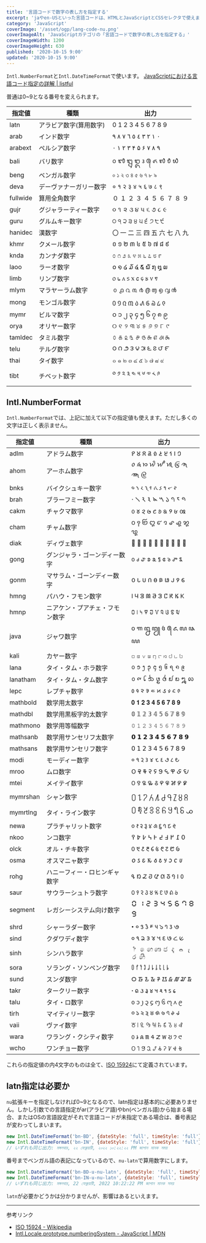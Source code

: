 ```yaml
---
title: '言語コードで数字の表し方を指定する'
excerpt: 'jaやen-USといった言語コードは、HTMLとJavaScriptとCSSセレクタで使えます。ここでは、多くのブラウザで有効な言語コードを一覧にしました。'
category: 'JavaScript'
coverImage: '/asset/ogp/lang-code-nu.png'
coverImageAlt: 'JavaScriptカテゴリの「言語コードで数字の表し方を指定する」'
coverImageWidth: 1200
coverImageHeight: 630
published: '2020-10-15 9:00'
updated: '2020-10-15 9:00'
---
```


`Intl.NumberFormat`と`Intl.DateTimeFormat`で使います。
[JavaScriptにおける言語コード指定の詳解 | listful](/article/argument-locales)

普通は0~9となる番号を変えられます。

| 指定値 | 種類 | 出力 |
| --- | --- | --- |
| latn | アラビア数字(算用数字) | 0 1 2 3 4 5 6 7 8 9 |
| arab | インド数字 | ٠ ١ ٢ ٣ ٤ ٥ ٦ ٧ ٨ ٩ |
| arabext | ペルシア数字 | ۰ ۱ ۲ ۳ ۴ ۵ ۶ ۷ ۸ ۹ |
| bali | バリ数字 | ᭐ ᭑ ᭒ ᭓ ᭔ ᭕ ᭖ ᭗ ᭘ ᭙ |
| beng | ベンガル数字 | ০ ১ ২ ৩ ৪ ৫ ৬ ৭ ৮ ৯ |
| deva | デーヴァナーガリー数字 | ० १ २ ३ ४ ५ ६ ७ ८ ९ |
| fullwide | 算用全角数字 | ０ １ ２ ３ ４ ５ ６ ７ ８ ９ |
| gujr | グジャラーティー数字 | ૦ ૧ ૨ ૩ ૪ ૫ ૬ ૭ ૮ ૯ |
| guru | グルムキー数字 | ੦ ੧ ੨ ੩ ੪ ੫ ੬ ੭ ੮ ੯ |
| hanidec | 漢数字 | 〇 一 二 三 四 五 六 七 八 九 |
| khmr | クメール数字 | ០ ១ ២ ៣ ៤ ៥ ៦ ៧ ៨ ៩ |
| knda | カンナダ数字 | ೦ ೧ ೨ ೩ ೪ ೫ ೬ ೭ ೮ ೯ |
| laoo | ラーオ数字 | ໐ ໑ ໒ ໓ ໔ ໕ ໖ ໗ ໘ ໙ |
| limb | リンブ数字 | ᥆ ᥇ ᥈ ᥉ ᥊ ᥋ ᥌ ᥍ ᥎ ᥏ |
| mlym | マラヤーラム数字 | ൦ ൧ ൨ ൩ ൪ ൫ ൬ ൭ ൮ ൯ |
| mong | モンゴル数字 | ᠐ ᠑ ᠒ ᠓ ᠔ ᠕ ᠖ ᠗ ᠘ ᠙ |
| mymr | ビルマ数字 | ၀ ၁ ၂ ၃ ၄ ၅ ၆ ၇ ၈ ၉ |
| orya | オリヤー数字 | ୦ ୧ ୨ ୩ ୪ ୫ ୬ ୭ ୮ ୯ |
| tamldec | タミル数字 | ௦ ௧ ௨ ௩ ௪ ௫ ௬ ௭ ௮ ௯ |
| telu | テルグ数字 | ౦ ౧ ౨ ౩ ౪ ౫ ౬ ౭ ౮ ౯ |
| thai | タイ数字 | ๐ ๑ ๒ ๓ ๔ ๕ ๖ ๗ ๘ ๙ |
| tibt | チベット数字 | ༠ ༡ ༢ ༣ ༤ ༥ ༦ ༧ ༨ ༩ |

## Intl.NumberFormat

`Intl.NumberFormat`では、上記に加えて以下の指定値も使えます。ただし多くの文字は正しく表示ません。

| 指定値 | 種類 | 出力 |
| --- | --- | --- |
| adlm | アドラム数字 | 𞥐 𞥑 𞥒 𞥓 𞥔 𞥕 𞥖 𞥗 𞥘 𞥙 |
| ahom | アーホム数字 | 𑜰 𑜱 𑜲 𑜳 𑜴 𑜵 𑜶 𑜷 𑜸 𑜹 |
| bnks | バイクシュキー数字 | 𑱐 𑱑 𑱒 𑱓 𑱔 𑱕 𑱖 𑱗 𑱘 𑱙 |
| brah | ブラーフミー数字 | 𑁦 𑁧 𑁨 𑁩 𑁪 𑁫 𑁬 𑁭 𑁮 𑁯 |
| cakm | チャクマ数字 | 𑄶 𑄷 𑄸 𑄹 𑄺 𑄻 𑄼 𑄽 𑄾 𑄿 |
| cham | チャム数字 | ꩐ ꩑ ꩒ ꩓ ꩔ ꩕ ꩖ ꩗ ꩘ ꩙ |
| diak | ディヴェ数字 | 𑥐 𑥑 𑥒 𑥓 𑥔 𑥕 𑥖 𑥗 𑥘 𑥙 |
| gong | グンジャラ・ゴーンディー数字 | 𑶠 𑶡 𑶢 𑶣 𑶤 𑶥 𑶦 𑶧 𑶨 𑶩 |
| gonm | マサラム・ゴーンディー数字 | 𑵐 𑵑 𑵒 𑵓 𑵔 𑵕 𑵖 𑵗 𑵘 𑵙 |
| hmng | パハウ・フモン数字 | 𖭐 𖭑 𖭒 𖭓 𖭔 𖭕 𖭖 𖭗 𖭘 𖭙 |
| hmnp | ニアケン・プアチェ・フモン数字 | 𞅀 𞅁 𞅂 𞅃 𞅄 𞅅 𞅆 𞅇 𞅈 𞅉 |
| java | ジャワ数字 | ꧐ ꧑ ꧒ ꧓ ꧔ ꧕ ꧖ ꧗ ꧘ ꧙ |
| kali | カヤー数字 | ꤀ ꤁ ꤂ ꤃ ꤄ ꤅ ꤆ ꤇ ꤈ ꤉ |
| lana | タイ・タム・ホラ数字 | ᪀ ᪁ ᪂ ᪃ ᪄ ᪅ ᪆ ᪇ ᪈ ᪉ |
| lanatham | タイ・タム・タム数字 | ᪐ ᪑ ᪒ ᪓ ᪔ ᪕ ᪖ ᪗ ᪘ ᪙ |
| lepc | レプチャ数字 | ᱀ ᱁ ᱂ ᱃ ᱄ ᱅ ᱆ ᱇ ᱈ ᱉ |
| mathbold | 数学用太数字 | 𝟎 𝟏 𝟐 𝟑 𝟒 𝟓 𝟔 𝟕 𝟖 𝟗 |
| mathdbl | 数学用黒板字的太数字 | 𝟘 𝟙 𝟚 𝟛 𝟜 𝟝 𝟞 𝟟 𝟠 𝟡 |
| mathmono | 数学用等幅数字 | 𝟶 𝟷 𝟸 𝟹 𝟺 𝟻 𝟼 𝟽 𝟾 𝟿 |
| mathsanb | 数学用サンセリフ太数字 | 𝟬 𝟭 𝟮 𝟯 𝟰 𝟱 𝟲 𝟳 𝟴 𝟵 |
| mathsans | 数学用サンセリフ数字 | 𝟢 𝟣 𝟤 𝟥 𝟦 𝟧 𝟨 𝟩 𝟪 𝟫 |
| modi | モーディー数字 | 𑙐 𑙑 𑙒 𑙓 𑙔 𑙕 𑙖 𑙗 𑙘 𑙙 |
| mroo | ムロ数字 | 𖩠 𖩡 𖩢 𖩣 𖩤 𖩥 𖩦 𖩧 𖩨 𖩩 |
| mtei | メイテイ数字 | ꯰ ꯱ ꯲ ꯳ ꯴ ꯵ ꯶ ꯷ ꯸ ꯹ |
| mymrshan | シャン数字 | ႐ ႑ ႒ ႓ ႔ ႕ ႖ ႗ ႘ ႙ |
| mymrtlng | タイ・ライン数字 | ꧰ ꧱ ꧲ ꧳ ꧴ ꧵ ꧶ ꧷ ꧸ ꧹ |
| newa | プラチャリット数字 | 𑑐 𑑑 𑑒 𑑓 𑑔 𑑕 𑑖 𑑗 𑑘 𑑙 |
| nkoo | ンコ数字 | ߀ ߁ ߂ ߃ ߄ ߅ ߆ ߇ ߈ ߉ |
| olck | オル・チキ数字 | ᱐ ᱑ ᱒ ᱓ ᱔ ᱕ ᱖ ᱗ ᱘ ᱙ |
| osma | オスマニャ数字 | 𐒠 𐒡 𐒢 𐒣 𐒤 𐒥 𐒦 𐒧 𐒨 𐒩 |
| rohg | ハニーフィー・ロヒンギャ数字 | 𐴰 𐴱 𐴲 𐴳 𐴴 𐴵 𐴶 𐴷 𐴸 𐴹 |
| saur | サウラーシュトラ数字 | ꣐ ꣑ ꣒ ꣓ ꣔ ꣕ ꣖ ꣗ ꣘ ꣙ |
| segment | レガシーシステム向け数字 | 🯰 🯱 🯲 🯳 🯴 🯵 🯶 🯷 🯸 🯹 |
| shrd | シャーラダー数字 | 𑇐 𑇑 𑇒 𑇓 𑇔 𑇕 𑇖 𑇗 𑇘 𑇙 |
| sind | クダワディ数字 | 𑋰 𑋱 𑋲 𑋳 𑋴 𑋵 𑋶 𑋷 𑋸 𑋹 |
| sinh | シンハラ数字 | ෦ ෧ ෨ ෩ ෪ ෫ ෬ ෭ ෮ ෯ |
| sora | ソラング・ソンペング数字 | 𑃰 𑃱 𑃲 𑃳 𑃴 𑃵 𑃶 𑃷 𑃸 𑃹 |
| sund | スンダ数字 | ᮰ ᮱ ᮲ ᮳ ᮴ ᮵ ᮶ ᮷ ᮸ ᮹ |
| takr | タークリー数字 | 𑛀 𑛁 𑛂 𑛃 𑛄 𑛅 𑛆 𑛇 𑛈 𑛉 |
| talu | タイ・ロ数字 | ᧐ ᧑ ᧒ ᧓ ᧔ ᧕ ᧖ ᧗ ᧘ ᧙ |
| tirh | マイティリー数字 | 𑓐 𑓑 𑓒 𑓓 𑓔 𑓕 𑓖 𑓗 𑓘 𑓙 |
| vaii | ヴァイ数字 | ꘠ ꘡ ꘢ ꘣ ꘤ ꘥ ꘦ ꘧ ꘨ ꘩ |
| wara | ワラング・クシティ数字 | 𑣠 𑣡 𑣢 𑣣 𑣤 𑣥 𑣦 𑣧 𑣨 𑣩 |
| wcho | ワンチョー数字 | 𞋰 𞋱 𞋲 𞋳 𞋴 𞋵 𞋶 𞋷 𞋸 𞋹 |

これらの指定値の内4文字のものは全て、[ISO 15924](https://www.unicode.org/iso15924/iso15924-codes.html)にて定義されています。

## latn指定は必要か

`nu`拡張キーを指定しなければ0~9となるので、latn指定は基本的に必要ありません。しかし引数での言語指定がar(アラビア語)やbn(ベンガル語)から始まる場合、またはOSの言語設定がそれで言語コードが未指定である場合は、番号表記が変わってしまいます。

```js
new Intl.DateTimeFormat('bn-BD', {dateStyle: 'full', timeStyle: 'full'}).format(date);
new Intl.DateTimeFormat('bn-IN', {dateStyle: 'full', timeStyle: 'full'}).format(date);
// いずれも同じ出力: মঙ্গলবার, ২২ ফেব্রুয়ারী, ২০২২ ১০:২২:২২ PM জাপান মানক সময়
```

番号までベンガル語の表記になっているので、`nu-latn`で算用数字にします。

```js
new Intl.DateTimeFormat('bn-BD-u-nu-latn', {dateStyle: 'full', timeStyle: 'full'}).format(date);
new Intl.DateTimeFormat('bn-IN-u-nu-latn', {dateStyle: 'full', timeStyle: 'full'}).format(date);
// いずれも同じ出力: মঙ্গলবার, 22 ফেব্রুয়ারী, 2022 10:22:22 PM জাপান মানক সময়
```

`latn`が必要かどうかは分かりませんが、影響はあるといえます。

---

参考リンク

- [ISO 15924 - Wikipedia](https://ja.wikipedia.org/wiki/ISO_15924)
- [Intl.Locale.prototype.numberingSystem - JavaScript | MDN](https://developer.mozilla.org/ja/docs/Web/JavaScript/Reference/Global_Objects/Intl/Locale/numberingSystem)